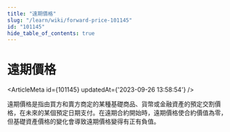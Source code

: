 ```yaml
---
title: "遠期價格"
slug: "/learn/wiki/forward-price-101145"
id: "101145"
hide_table_of_contents: true
---
```



# 遠期價格

<ArticleMeta id={101145} updatedAt={'2023-09-26 13:58:54'} />
<div className='border-solid border-b border-t-0 my-4 border-[var(--ifm-color-gray-300)]' />

遠期價格是指由買方和賣方商定的某種基礎商品、貨幣或金融資產的預定交割價格，在未來的某個預定日期支付。在遠期合約開始時，遠期價格使合約價值為零，但基礎資產價格的變化會導致遠期價格變得有正有負值。
